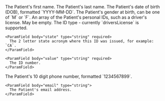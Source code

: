 <ParamField body="firstName" type="string" required>
  The Patient's first name.
</ParamField>

<ParamField body="lastName" type="string" required>
  The Patient's last name.
</ParamField>

<ParamField body="dob" type="string" required>
  The Patient's date of birth (DOB), formatted `YYYY-MM-DD`.
</ParamField>

<ParamField body="genderAtBirth" type="string" required>
  The Patient's gender at birth, can be one of `M` or `F`.
</ParamField>

<ParamField body="personalIdentifiers" type="PersonalIdentifier[]" required>
  An array of the Patient's personal IDs, such as a driver's license. May be empty.

  <Expandable title="PersonalIdentifier properties">
    <ParamField body="type" type="string" required>
      The ID type - currently `driversLicense` is supported.
    </ParamField>

    <ParamField body="state" type="string" required>
      The 2 letter state acronym where this ID was issued, for example: `CA`.
    </ParamField>

    <ParamField body="value" type="string" required>
      The ID number.
    </ParamField>

  </Expandable>
</ParamField>

<ParamField body="address" type="Address" required>
  <Snippet file="address.mdx" />
</ParamField>

<ParamField body="contact" type="Contact">
  <Expandable title="properties">
    <ParamField body="phone" type="string">
      The Patient's 10 digit phone number, formatted `1234567899`.
    </ParamField>

    <ParamField body="email" type="string">
      The Patient's email address.
    </ParamField>

  </Expandable>

</ParamField>
